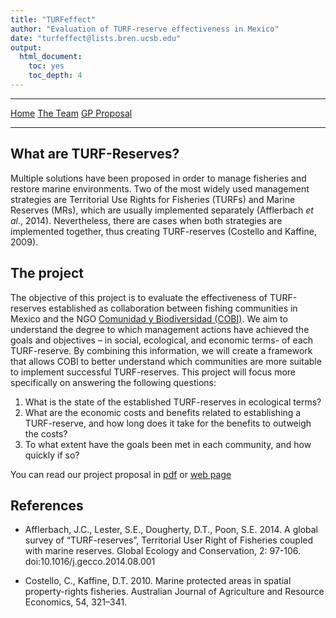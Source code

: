 ```yaml
---
title: "TURFeffect"
author: "Evaluation of TURF-reserve effectiveness in Mexico"
date: "turfeffect@lists.bren.ucsb.edu"
output:
  html_document:
    toc: yes
    toc_depth: 4
---
```

__________
<a href="./" class="btn btn-primary btn-sm">Home</a>
<a href="team/" class="btn btn-primary btn-sm">The Team</a>
<a href="./proposal.html" class="btn btn-primary btn-sm">GP Proposal</a>

__________

## What are TURF-Reserves?

Multiple solutions have been proposed in order to manage fisheries and restore marine environments. Two of the most widely used management strategies are Territorial Use Rights for Fisheries (TURFs) and Marine Reserves (MRs), which are usually implemented separately (Afflerbach *et al*., 2014). Nevertheless, there are cases when both strategies are implemented together, thus creating TURF-reserves (Costello and Kaffine, 2009).

## The project

The objective of this project is to evaluate the effectiveness of TURF-reserves established as collaboration between fishing communities in Mexico and the NGO [Comunidad y Biodiversidad (COBI)](cobi.org.mx/en). We aim to understand the degree to which management actions have achieved the goals and objectives – in social, ecological, and economic terms- of each TURF-reserve. By combining this information, we will create a framework that allows COBI to better understand which communities are more suitable to implement successful TURF-reserves. This project will focus more specifically on answering the following questions:

1.	What is the state of the established TURF-reserves in ecological terms? 
2.	What are the economic costs and benefits related to establishing a TURF-reserve, and how long does it take for the benefits to outweigh the costs?
3.	To what extent have the goals been met in each community, and how quickly if so?

You can read our project proposal in [pdf](docs/proposal.pdf) or [web page](./proposal.html)

## References

* Afflerbach, J.C., Lester, S.E., Dougherty, D.T., Poon, S.E. 2014. A global survey of “TURF-reserves”, Territorial User Right of Fisheries coupled with marine reserves. Global Ecology and Conservation, 2: 97-106. doi:10.1016/j.gecco.2014.08.001

* Costello, C., Kaffine, D.T. 2010. Marine protected areas in spatial property-rights fisheries. Australian Journal of Agriculture and Resource Economics, 54, 321–341.
